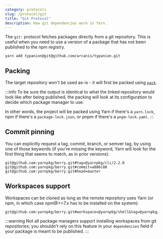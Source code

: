 ```yaml
---
category: protocols
slug: /protocol/git
title: "Git Protocol"
description: How git dependencies work in Yarn.
---
```


The `git:` protocol fetches packages directly from a git repository. This is useful when you need to use a version of a package that has not been published to the npm registry.

```commandline
yarn add typanion@git@github.com/arcanis/typanion.git
```

## Packing

The target repository won't be used as-is - it will first be packed using [`pack`](/cli/pack).

:::info
To be sure the output is identical to what the linked repository would look like after being published, the packing will look at its configuration to decide which package manager to use.

In other words, the project will be packed using Yarn if there's a `yarn.lock`, npm if there's a `package-lock.json`, or pnpm if there's a `pnpm-lock.yaml`.
:::

## Commit pinning

You can explicitly request a tag, commit, branch, or semver tag, by using one of those keywords (if you're missing the keyword, Yarn will look for the first thing that seems to match, as in prior versions):

```
git@github.com:yarnpkg/berry.git#tag=@yarnpkg/cli/2.2.0
git@github.com:yarnpkg/berry.git#commit=a806c88
git@github.com:yarnpkg/berry.git#head=master
```

## Workspaces support

Workspaces can be cloned as long as the remote repository uses Yarn (or npm, in which case npm@>=7.x has to be installed on the system):

```
git@github.com:yarnpkg/berry.git#workspace=@yarnpkg/shell&tag=@yarnpkg/shell/2.1.0
```

:::warning
Not all package managers support installing workspaces from git repositories; you shouldn't rely on this feature in your `dependencies` field if your package is meant to be published.
:::

